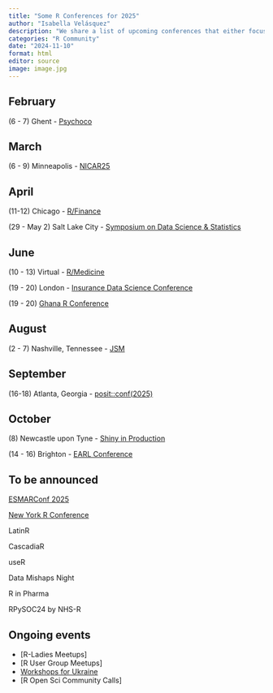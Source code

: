 ```yaml
---
title: "Some R Conferences for 2025"
author: "Isabella Velásquez"
description: "We share a list of upcoming conferences that either focus on the R programming language or showcase its use in the field."
categories: "R Community"
date: "2024-11-10"
format: html
editor: source
image: image.jpg
---
```


## February

(6 - 7) Ghent - [Psychoco](https://www.psychoco.org/)

## March

(6 - 9) Minneapolis - [NICAR25](https://www.ire.org/)

## April

(11-12) Chicago - [R/Finance](https://www.rinfinance.com/)

(29 - May 2) Salt Lake City - [Symposium on Data Science & Statistics](https://www.amstat.org/meetings/symposium-on-data-science-amp-statistics)

## June

(10 - 13) Virtual - [R/Medicine](https://rconsortium.github.io/RMedicine_website/)

(19 - 20) London - [Insurance Data Science Conference](https://insurancedatascience.org/)

(19 - 20) [Ghana R Conference](https://ghana-rusers.org)

## August

(2 - 7) Nashville, Tennessee - [JSM](https://ww2.amstat.org/meetings/jsm/2025/index.cfm)

## September

(16-18) Atlanta, Georgia - [posit::conf(2025)](https://posit.co/conference/)

## October

\(8\) Newcastle upon Tyne - [Shiny in Production](https://www.eventbrite.co.uk/e/shiny-in-production-2025-registration-1035155587227)

(14 - 16) Brighton - [EARL Conference](https://earl-conference.com/)

## To be announced

[ESMARConf 2025](https://esmarconf.org/)

[New York R Conference](https://rstats.ai/nyr)

LatinR

CascadiaR

useR

Data Mishaps Night

R in Pharma

RPySOC24 by NHS-R

## Ongoing events

* [R-Ladies Meetups]
* [R User Group Meetups]
* [Workshops for Ukraine](https://sites.google.com/view/dariia-mykhailyshyna/main/r-workshops-for-ukraine)
* [R Open Sci Community Calls]